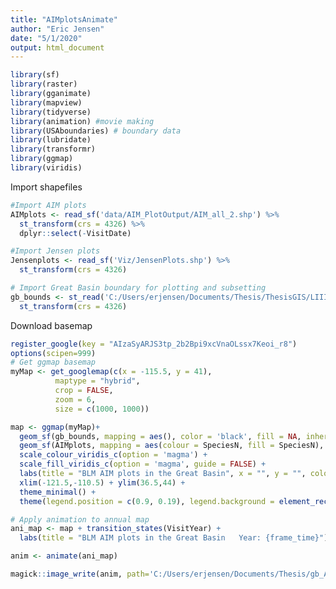 ```yaml
---
title: "AIMplotsAnimate"
author: "Eric Jensen"
date: "5/1/2020"
output: html_document
---
```


```r
library(sf)
library(raster)
library(gganimate)
library(mapview)
library(tidyverse)
library(animation) #movie making
library(USAboundaries) # boundary data
library(lubridate)
library(transformr)
library(ggmap)
library(viridis)
```

Import shapefiles
```r
#Import AIM plots
AIMplots <- read_sf('data/AIM_PlotOutput/AIM_all_2.shp') %>%
  st_transform(crs = 4326) %>%
  dplyr::select(-VisitDate)

#Import Jensen plots
Jensenplots <- read_sf('Viz/JensenPlots.shp') %>%
  st_transform(crs = 4326)

# Import Great Basin boundary for plotting and subsetting
gb_bounds <- st_read('C:/Users/erjensen/Documents/Thesis/ThesisGIS/LIIIGBBoundary/LIIIGBBoundary.shp') %>%
  st_transform(crs = 4326)
```

Download basemap
```r
register_google(key = "AIzaSyARJS3tp_2b2Bpi9xcVnaOLssx7Keoi_r8")
options(scipen=999)
# Get ggmap basemap
myMap <- get_googlemap(c(x = -115.5, y = 41),
          maptype = "hybrid", 
          crop = FALSE,
          zoom = 6,
          size = c(1000, 1000))

map <- ggmap(myMap)+
  geom_sf(gb_bounds, mapping = aes(), color = 'black', fill = NA, inherit.aes = FALSE, cex = 1.5) +
  geom_sf(AIMplots, mapping = aes(colour = SpeciesN, fill = SpeciesN), inherit.aes = FALSE) +
  scale_colour_viridis_c(option = 'magma') +
  scale_fill_viridis_c(option = 'magma', guide = FALSE) +
  labs(title = "BLM AIM plots in the Great Basin", x = "", y = "", colour = 'Richness') +
  xlim(-121.5,-110.5) + ylim(36.5,44) +
  theme_minimal() +
  theme(legend.position = c(0.9, 0.19), legend.background = element_rect(fill = alpha('white',.8)))

# Apply animation to annual map
ani_map <- map + transition_states(VisitYear) +
  labs(title = "BLM AIM plots in the Great Basin   Year: {frame_time}") 

anim <- animate(ani_map)

magick::image_write(anim, path='C:/Users/erjensen/Documents/Thesis/gb_AIM_animation.gif')
```




